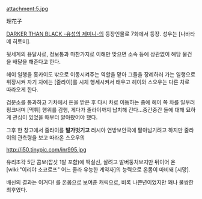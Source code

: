 attachment:5.jpg

理花子

[[DARKER THAN BLACK -유성의 제미니-]]의 등장인물로 7화에서 등장. 성우는 [나바타메 히토미]. 

뒷세계의 용달사로, 정보통과 마찬가지로 이해만 맞으면 소속 등에 상관없이 해당 물건을 배달을 해준다고 한다.

헤이 일행을 홋카이도 밖으로 이동시켜주는 역할을 맡아 그들을 장례하러 가는 일행으로 위장시켜 자기 차에는 [줄라이]를 시체 행세시켜서 태우고 헤이와 스오우는 다른 차로 따라오게 한다.

검문소를 통과하고 기차에서 돈을 받은 후 다시 차로 이동하는 중에 헤이 쪽 차를 일부러 펑크내며 [먹튀] 행위를 감행, 게다가 줄라이까지 납치해 간다...중간중간 돌에 대해 묘하게 관심이 있었을 때부터 알아봤어야 했다.

그후 한 창고에서 줄라이를 '''발가벗기고''' 러시아 연방보안국에 팔아넘기려고 하지만 줄라이의 관측령을 보고 따라온 스오우의 

http://i50.tinypic.com/inr995.jpg

유리조각 5단 콤보(깝샷 1발 포함)에 떡실신, 살려고 발버둥처보지만 뒤이어 온 [wiki:"이리야 소코로프" 어느 졸라 유능한 계약자]의 능력으로 온몸이 마비돼 [시망].

배신의 결과는 이거다! 를 온몸으로 보여준 캐릭으로, 비록 나쁜년이었지만 꽤나 불쌍한 최후였다.
